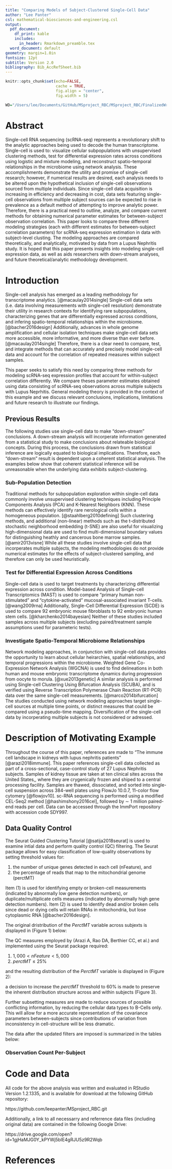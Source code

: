 ```yaml
---
title: "Comparing Models of Subject-Clustered Single-Cell Data"
author: "Lee Panter"
csl: mathematical-biosciences-and-engineering.csl
output:
  pdf_document:
    df_print: kable
    includes:
      in_header: Rmarkdown_preamble.tex
  word_document: default
geometry: margin=1.0in
fontsize: 12pt
subtitle: Version 2.0
bibliography: Bib_AccRefSheet.bib
---
```



<!------------------------------------------------------------------------------>
<!--  ####  KNITR Setup & Script Information   #### -->
<!------------------------------------------------------------------------------>

<!--  ####  KNITR Specs   #### -->
```r
knitr::opts_chunk$set(echo=FALSE, 
                      cache = TRUE, 
                      fig.align = "center",
                      fig.width = 5)
```


<!-- ####	 Set Working Directory	 ####   -->
```r
WD="/Users/lee/Documents/GitHub/MSproject_RBC/MSproject_RBC/FinalizedWriteUps/v2"
```

<!------------------------------------------------------------------------------>

# Abstract 

Single-cell RNA sequencing (scRNA-seq) represents a revolutionary shift to the analytic approaches being used to decode the human transcriptome. Single-cell is used to: visualize cellular subpopulations with unsupervised clustering methods, test for differential expression rates across conditions using logistic and mixture modeling, and reconstruct spatio-temporal relationships in the microbiome using network analysis.  These accomplishments demonstrate the utility and promise of single-cell research; however, if numerical results are desired, each analysis needs to be altered upon the hypothetical inclusion of single-cell observations sourced from multiple individuals.  Since single-cell data acquisition is increasing in efficiency and decreasing in cost, data sets featuring single-cell observations from multiple subject sources can be expected to rise in prevalence as a default method of attempting to improve analytic power.  Therefore, there is a practical need to outline, analyze, and compare current methods for obtaining numerical parameter estimates for between-subject observation correlation.  This paper looks to compare three different modeling strategies (each with different estimates for between-subject correlation parameters) for scRNA-seq expression estimation in data with subject-level clusting.  The modeling approaches are compared theoretically, and analytically, motivated by data from a Lupus Nephritis study. It is hoped that this paper  presents insights into modeling single-cell expression data, as well as aids researchers with down-stream analyses, and future theoretical/analytic methodology development. 

<!------------------------------------------------------------------------------>

# Introduction

Single-cell analysis has emerged as a leading methodology for transcriptome analytics. [@macaulay2014single] Single-cell data sets (i.e. data involving measurements with single-cell resolution) demonstrate their utility in research contexts for identifying rare subpopulations, characterizing genes that are differentially expressed across conditions, and infering spatio-temporal relationships within the microbiome. [@bacher2016design]  Additionally, advances in whole genome amplification and cellular isolation techniques make single-cell data sets more accessible, more informative, and more diverse than ever before. [@macaulay2014single]  Therefore, there is a clear need to compare, test, and integrate methods that can accurately and precisely model single-cell data and account for the correlation of repeated measures within subject samples.

This paper seeks to satisfy this need by comparing three methods for modeling scRNA-seq expression profiles that account for within-subject correlation differently. We compare theses parameter estimates obtained using data consisting of scRNA-seq observations across multiple subjects with Lupus Neprhitis. General modeling theory is provided in the context of this example and we discuss relevant conclusions, implications, limitations and future research to illustrate our findings.


## Previous Results

The following studies use single-cell data to make "down-stream" conclusions.  A down-stream analysis will incorperate information generated from a statistical study to make conclusions about relateable biological concepts.  During this process, the conclusions drawn from statistical inference are logically equated to biological implications.  Therefore, each "down-stream" result is dependent upon a coherent statistical analysis.  The examples below show that coherent statistical inference will be unreasonable when the underlying data exhibits subject-clustering.


### Sub-Population Detection

Traditional methods for subpopulation exploration within single-cell data commonly involve unsupervised clustering techniques including Principle Components Analysis (PCA) and K-Nearest Neighbors (KNN).  These methods can effectively identify rare nerological cells within a homogeneous population. [@staahlberg2010defining]  Such clustering methods, and additional (non-linear) methods such as the t-distributed stochastic neighborhood embedding (t-SNE) are also useful for visualizing high-dimensional data are used to find multi-dimensional boundary values for distinguishing heathly and cancerous bone marrow samples. [@amir2013visne]  While all these studies involve single-cell data that incorperates multiple subjects, the modeling methodologies do not provide numerical estimates for the effects of subject-clustered sampling, and therefore can only be used heuristically.


### Test for Differential Expression Across Conditions

Single-cell data is used to target treatments by characterizing differential expression across condition.  Model-based Analysis of Single-cell Transcriptomics (MAST) is used to compare "primary human non-stimulated" and "cytokine-activated" mucosal-associated invariant T-cells. [@wang2009rna]  Additionally, Single-Cell Differential Expression (SCDE) is used to compare 92 embryonic mouse fibroblasts to 92 embryonic human stem cells. [@kharchenko2014bayesian]  Neither of these studies included samples across multiple subjects (excluding paired/treatment sample assumptions used for parameteric tests). 


### Investigate Spatio-Temporal Microbiome Relationships

Network modeling approaches, in conjunction with single-cell data provides the opportunity to learn about cellular heirarchies, spatial relationships, and temporal progressions within the microbiome.  Weighted Gene Co-Expression Network Analysis (WGCNA) is used to find delineations in both human and mouse embryonic transcriptome dynamics during progression from oocyte to morula.  [@xue2013genetic]  A similar analysis is performed using Single-cell Clustering Using Bifurcation Analysis (SCUBA), and is verified using Reverse Transcription Polymerase Chain Reaction (RT-PCR) data over the same single-cell measurements. [@marco2014bifurcation]  The studies conducted using network modeling approaches target single-cell sources at multiple time points, or distinct measures that could be compared using a pseudo-time mapping.  Diversification of the single-cell data by incorperating multiple subjects is not considered or adressed. 


<!------------------------------------------------------------------------------>

# Description of Motivating Example

Throughout the course of this paper, references are made to "The immune cell landscape in kidneys with lupus nephritis patients" [@arazi2018immune].  This paper references single-cell data collected as part of a cross-sectional, case-control study of 27 Lupus Nephritis subjects.  Samples of kidney tissue are taken at ten clinical sites across the United States,, where they are crygenically frozen and shiped to a central processing facility. Samples are thawed, dissociated, and sorted into single-cell suspension across 384-well plates using FlowJo 10.0.7, 11-color flow cytomery [@flowjov10].  sc-RNA sequencing is performed using a modified CEL-Seq2 method [@hashimshony2016cel], followed by $\sim$ 1 million paired-end reads per cell. Data can be accessed through the ImmPort repository with accession code SDY997.


## Data Quality Control

The Seurat Guided Clustering Tutorial [@satija2018seurat] is used to examine intial data and perform quality control (QC) filtering.  The Seurat package allows for easy classification of low-quality observations by setting threshold values for:

1. the number of unique genes detected in each cell (nFeature), and
2. the percentage of reads that map to the mitochondrial genome (perctMT)

Item (1) is used for identifying empty or broken-cell measurements (indicated by abnormally low gene detection numbers), or duplicate/multiplicate cells measures (indicated by abnormally high gene detection numbers).  Item (2) is used to identify dead and/or broken cells since dead or dying cells will retain RNAs in mitochondria, but lose cytoplasmic RNA [@bacher2016design]. 

The original dristribution of the $PerctMT$ variable across subjexts is displayed in (Figure 1) below:


\begin{figure}[!h]
\centering
		\includegraphics[width=0.75\textwidth]{2020-01-05_21-32-42.jpeg}
  \caption{}
\end{figure}

The QC measures employed by (Arazi A, Rao DA, Berthier CC, et al.) and implemented using the Seurat package required:

1. $1,000 < nFeature < 5,000$
2. $perctMT \leq 25 \%$

and the resulting distribution of the $PerctMT$ variable is displayed in (Figure 2):

\begin{figure}[!h]
\centering
		\includegraphics[width=0.75\textwidth]{2020-01-05_21-32-14.jpeg}
  \caption{}
\end{figure}

a decision to increase the $perctMT$ threshold to 60% is made to preserve the inherent distribution structure across and within subjects (Figure 3).  

\begin{figure}[!h]
\centering
		\includegraphics[width=0.85\textwidth]{2020-01-05_21-42-05.jpeg}
		\caption{}
\end{figure}

Further subsetting measures are made to reduce sources of possible conflicting information, by reducing the cellular data types to B-Cells only.  This will allow for a more accurate representation of the covariance parameters between-subjects since contributions of variation from inconsistency in cell-structure will be less dramatic.     

The data after the updated filters are imposed is summarized in the tables below:

### Observation Count Per-Subject

<!--
\begin{center}
\begin{tabular}{|c||c|c|c|c|c|c|c|c|c|c|c|c|c|c|c|c|c|c|c|c|c|c|c|c|c|c|c|c||c|}
\hline
Subject Number & 1 & 2  & 3 & 4 & 5 & 6 & 7 & 8 & 9 & 10 &
11 & 12  & 13 & 14 & 15 & 16 & 17 & 18 & 19 & 20
21 & 22  & 23 & 24 & 25 & 26 & 27 & Total & Min & Max \\
\hline
Observation Count & 0  & 0  & 0  & 0  & 58  & 86  & 32  & 0 & 31 & 21 & 107 
& 0 & 107 & 100 & 25 & 0 & 122 & 0 & 127 & 75  & 0 & 87 & 0 & 79 & 0 & 53 & 0
& 28 & 29 & 30 \\
\end{tabular}
\end{center}
-->



<!------------------------------------------------------------------------------>
\newpage

# Code and Data

All code for the above analysis was written and evaluated in RStudio Version 1.2.1335, and is available for download at the following GitHub repository: 

https://github.com/leepanter/MSproject_RBC.git

Additionally, a link to all necessarry and referrence data files (including original data) are contained in the following Google Drive:

https://drive.google.com/open?id=1gjHaMJG0Y_kPYWj5bIE4gRJU5z9R2Wqb


<!------------------------------------------------------------------------------>



# References

\bibliography{Bib_AccRefSheet}

